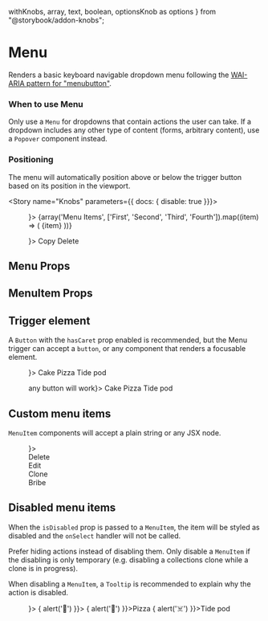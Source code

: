   withKnobs,
  array,
  text,
  boolean,
  optionsKnob as options
} from "@storybook/addon-knobs";







<Meta title="Components/Menu" component={Menu} decorators={[withKnobs]} />

# Menu

<ImportPath component={Menu} />
<ImportPath component={MenuItem} />

Renders a basic keyboard navigable dropdown menu following the [WAI-ARIA pattern for "menubutton"](https://www.w3.org/TR/wai-aria-practices-1.1/#menubutton).

### When to use Menu
Only use a `Menu` for dropdowns that contain actions the user can take. If a dropdown includes any other type of content (forms, arbitrary content), use a `Popover` component instead.

### Positioning
The menu will automatically position above or below the trigger button based on its position in the viewport.

<Story name="Knobs" parameters={{ docs: { disable: true }}}>
  <div style={{ padding: '2rem' }}>
    <Menu
      trigger={<Button label={text('label', 'Menu trigger')} hasCaret />}>
      {array('Menu Items', ['First', 'Second', 'Third', 'Fourth']).map((item) => (
        <MenuItem onSelect={action(`clicked ${item}`)}>{item}</MenuItem>
      ))}
    </Menu>
  </div>
</Story>

<Preview isExpanded>
  <Menu trigger={<Button label="Menu trigger" hasCaret />}>
    <MenuItem onSelect={action('copy')}>
      Copy
    </MenuItem>
    <MenuItem onSelect={action('delete')}>
      Delete
    </MenuItem>
  </Menu>
</Preview>

## Menu Props

<Props of={Menu} />

## MenuItem Props

<Props of={MenuItem} />

## Trigger element

A `Button` with the `hasCaret` prop enabled is recommended, but the Menu trigger can accept a `button`, or any component that renders a focusable element.

<Preview>
  <Story name="Trigger element">
    <Flex>
      <FlexItem>
        <Menu
          trigger={<Button theme="outlined" label="Recommended trigger" hasCaret />}>
            <MenuItem onSelect={action('🍰')}>Cake</MenuItem>
            <MenuItem onSelect={action('🍕')}>Pizza</MenuItem>
            <MenuItem onSelect={action('☠️')}>Tide pod</MenuItem>
        </Menu>
      </FlexItem>
      <FlexItem>
        <Menu
          trigger={<button>any button will work</button>}>
            <MenuItem onSelect={action('🍰')}>Cake</MenuItem>
            <MenuItem onSelect={action('🍕')}>Pizza</MenuItem>
            <MenuItem onSelect={action('☠️')}>Tide pod</MenuItem>
        </Menu>
      </FlexItem>
    </Flex>
  </Story>
</Preview>

## Custom menu items

`MenuItem` components will accept a plain string or any JSX node.

<Preview>
  <Story name="Custom items">
    <Menu
      trigger={<Button hasCaret label="actions" theme="outlined" />}>
        <MenuItem onSelect={action('Delete')}>
          <div className="color--primary">
            <Flex align="center">
              <FlexItem shrink><TrashIcon /></FlexItem>
              <FlexItem>Delete</FlexItem>
            </Flex>
          </div>
        </MenuItem>
        <MenuItem onSelect={action('Edit')}>
          <div className="color--primary">
            <Flex align="center">
              <FlexItem shrink><EditIcon /></FlexItem>
              <FlexItem>Edit</FlexItem>
            </Flex>
          </div>
        </MenuItem>
        <MenuItem onSelect={action('Clone')}>
          <div className="color--primary">
            <Flex align="center">
              <FlexItem shrink><CloneIcon /></FlexItem>
              <FlexItem>Clone</FlexItem>
            </Flex>
          </div>
        </MenuItem>
        <MenuItem onSelect={action('Bribe')}>
          <div className="color--primary">
            <Flex align="center">
              <FlexItem shrink><FundingIcon /></FlexItem>
              <FlexItem>Bribe</FlexItem>
            </Flex>
          </div>
        </MenuItem>
    </Menu>
  </Story>
</Preview>

## Disabled menu items

When the `isDisabled` prop is passed to a `MenuItem`, the item will be styled as disabled
and the `onSelect` handler will not be called.

Prefer hiding actions instead of disabling them. Only disable a `MenuItem` if the
disabling is only temporary (e.g. disabling a collections clone while a clone is in
progress).

When disabling a `MenuItem`, a `Tooltip` is recommended to explain why the action is disabled.

<Preview>
  <Story name="Disabled items">
    <Menu
      trigger={<Button theme="outlined" label="Menu with disabled item" hasCaret />}>
        <MenuItem isDisabled onSelect={() => { alert('🍰') }}>
          <Tooltip
            trigger="Cake"
            message="Not your birthday"
          />
        </MenuItem>
        <MenuItem onSelect={() => { alert('🍕') }}>Pizza</MenuItem>
        <MenuItem onSelect={() => { alert('☠️') }}>Tide pod</MenuItem>
    </Menu>
  </Story>
</Preview>

